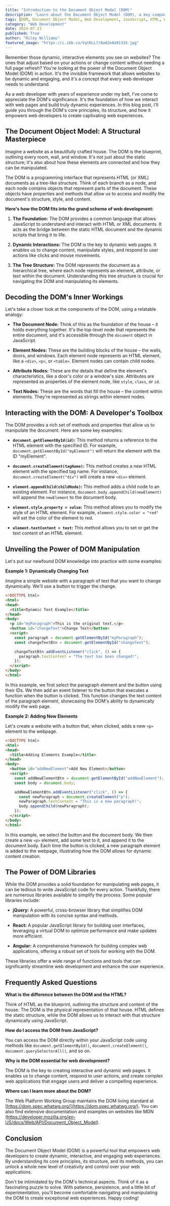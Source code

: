 ```yaml
---
title: "Introduction to the Document Object Model (DOM)"
description: "Learn about the Document Object Model (DOM), a key component of web development that allows for dynamic and interactive webpages. This blog post explains the DOM's structure, how it interacts with HTML and JavaScript, and provides examples of how to manipulate web elements."
tags: [DOM, Document Object Model, Web Development, JavaScript, HTML, Web Design, Programming, Frontend Development, Dynamic Websites, Interactive Webpages]
category: "Web Development"
date: 2024-07-23
published: True
author: "Riley Williams"
featured_image: "https://i.ibb.co/VqtKLL7/0a02e8a91316.jpg"
---
```



Remember those dynamic, interactive elements you see on websites? The ones that adjust based on your actions or change content without needing a full page refresh?  You're looking at the power of the Document Object Model (DOM) in action. It's the invisible framework that allows websites to be dynamic and engaging, and it's a concept that every web developer needs to understand.

As a web developer with years of experience under my belt, I've come to appreciate the DOM's significance. It's the foundation of how we interact with web pages and build truly dynamic experiences.  In this blog post, I'll guide you through the DOM's core principles, its structure, and how it empowers web developers to create captivating web experiences. 

## The Document Object Model: A Structural Masterpiece

Imagine a website as a beautifully crafted house.  The DOM is the blueprint, outlining every room, wall, and window. It's not just about the static structure; it's also about how these elements are connected and how they can be manipulated.  

The DOM is a programming interface that represents HTML (or XML) documents as a tree-like structure. Think of each branch as a node, and each node contains objects that represent parts of the document.  These objects have properties and methods that allow us to access and modify the document's structure, style, and content.

**Here's how the DOM fits into the grand scheme of web development:**

1. **The Foundation:** The DOM provides a common language that allows JavaScript to understand and interact with HTML or XML documents. It acts as the bridge between the static HTML document and the dynamic scripts that bring it to life.

2. **Dynamic Interactions:**  The DOM is the key to dynamic web pages. It enables us to change content, manipulate styles, and respond to user actions like clicks and mouse movements.  

3. **The Tree Structure:**  The DOM represents the document as a hierarchical tree, where each node represents an element, attribute, or text within the document.  Understanding this tree structure is crucial for navigating the DOM and manipulating its elements.

## Decoding the DOM's Inner Workings

Let's take a closer look at the components of the DOM, using a relatable analogy:

* **The Document Node:** Think of this as the foundation of the house – it holds everything together.  It's the top-level node that represents the entire document, and it's accessible through the `document` object in JavaScript.

* **Element Nodes:** These are the building blocks of the house – the walls, doors, and windows. Each element node represents an HTML element, like a `<div>`, `<p>`, or `<table>`.  Element nodes can contain child nodes.

* **Attribute Nodes:**  These are the details that define the element's characteristics, like a door's color or a window's size. Attributes are represented as properties of the element node, like `style`, `class`, or `id`.

* **Text Nodes:**  These are the words that fill the house – the content within elements. They're represented as strings within element nodes. 

## Interacting with the DOM: A Developer's Toolbox

The DOM provides a rich set of methods and properties that allow us to manipulate the document. Here are some key examples:

* **`document.getElementById(id)`:** This method returns a reference to the HTML element with the specified ID. For example, `document.getElementById("myElement")` will return the element with the ID "myElement".

* **`document.createElement(tagName)`:** This method creates a new HTML element with the specified tag name. For instance, `document.createElement("div")` will create a new `<div>` element.

* **`element.appendChild(childNode)`:** This method adds a child node to an existing element. For instance, `document.body.appendChild(newElement)` will append the `newElement` to the document body.

* **`element.style.property = value`:**  This method allows you to modify the style of an HTML element. For example, `element.style.color = "red"` will set the color of the element to red.

* **`element.textContent = text`:**  This method allows you to set or get the text content of an HTML element.

## Unveiling the Power of DOM Manipulation

Let's put our newfound DOM knowledge into practice with some examples:

**Example 1: Dynamically Changing Text**

Imagine a simple website with a paragraph of text that you want to change dynamically. We'll use a button to trigger the change.

```html
<!DOCTYPE html>
<html>
<head>
  <title>Dynamic Text Example</title>
</head>
<body>
  <p id="myParagraph">This is the original text.</p>
  <button id="changeText">Change Text</button>
  <script>
    const paragraph = document.getElementById("myParagraph");
    const changeTextBtn = document.getElementById("changeText");

    changeTextBtn.addEventListener("click", () => {
      paragraph.textContent = "The text has been changed!";
    });
  </script>
</body>
</html>
```

In this example, we first select the paragraph element and the button using their IDs.  We then add an event listener to the button that executes a function when the button is clicked. This function changes the text content of the paragraph element, showcasing the DOM's ability to dynamically modify the web page.

**Example 2: Adding New Elements**

Let's create a website with a button that, when clicked, adds a new `<p>` element to the webpage.

```html
<!DOCTYPE html>
<html>
<head>
  <title>Adding Elements Example</title>
</head>
<body>
  <button id="addNewElement">Add New Element</button>
  <script>
    const addNewElementBtn = document.getElementById("addNewElement");
    const body = document.body;

    addNewElementBtn.addEventListener("click", () => {
      const newParagraph = document.createElement("p");
      newParagraph.textContent = "This is a new paragraph!";
      body.appendChild(newParagraph);
    });
  </script>
</body>
</html>
```

In this example, we select the button and the document body.  We then create a new `<p>` element, add some text to it, and append it to the document body.  Each time the button is clicked, a new paragraph element is added to the webpage, illustrating how the DOM allows for dynamic content creation.

## The Power of DOM Libraries

While the DOM provides a solid foundation for manipulating web pages, it can be tedious to write JavaScript code for every action.  Thankfully, there are numerous libraries available to simplify the process.  Some popular libraries include:

* **jQuery:**  A powerful, cross-browser library that simplifies DOM manipulation with its concise syntax and methods.

* **React:** A popular JavaScript library for building user interfaces, leveraging a virtual DOM to optimize performance and make updates more efficient.

* **Angular:**  A comprehensive framework for building complex web applications, offering a robust set of tools for working with the DOM.

These libraries offer a wide range of functions and tools that can significantly streamline web development and enhance the user experience.

## Frequently Asked Questions

**What is the difference between the DOM and the HTML?**

Think of HTML as the blueprint, outlining the structure and content of the house.  The DOM is the physical representation of that house.  HTML defines the static structure, while the DOM allows us to interact with that structure dynamically using JavaScript.

**How do I access the DOM from JavaScript?**

You can access the DOM directly within your JavaScript code using methods like `document.getElementById()`, `document.createElement()`, `document.querySelectorAll()`, and so on.

**Why is the DOM essential for web development?**

The DOM is the key to creating interactive and dynamic web pages.  It enables us to change content, respond to user actions, and create complex web applications that engage users and deliver a compelling experience.

**Where can I learn more about the DOM?**

The Web Platform Working Group maintains the DOM living standard at [https://dom.spec.whatwg.org/](https://dom.spec.whatwg.org/).  You can also find extensive documentation and examples on websites like MDN (https://developer.mozilla.org/en-US/docs/Web/API/Document_Object_Model).

## Conclusion

The Document Object Model (DOM) is a powerful tool that empowers web developers to create dynamic, interactive, and engaging web experiences. By understanding its core principles, its structure, and its methods, you can unlock a whole new level of creativity and control over your web applications.

Don't be intimidated by the DOM's technical aspects. Think of it as a fascinating puzzle to solve. With patience, persistence, and a little bit of experimentation, you'll become comfortable navigating and manipulating the DOM to create exceptional web experiences.  Happy coding!